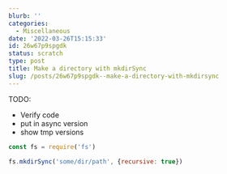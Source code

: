 ```yaml
---
blurb: ''
categories:
  - Miscellaneous
date: '2022-03-26T15:15:33'
id: 26w67p9spgdk
status: scratch
type: post
title: Make a directory with mkdirSync
slug: /posts/26w67p9spgdk--make-a-directory-with-mkdirsync
---
```


TODO:

- Verify code
- put in async version 
- show tmp versions

```javascript
const fs = require('fs')

fs.mkdirSync('some/dir/path', {recursive: true})
```
